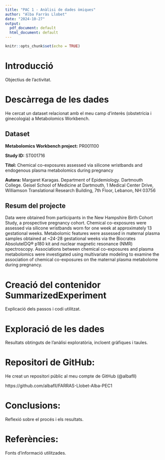 ```yaml
---
title: "PAC 1 - Anàlisi de dades òmiques"
author: "Alba Farràs Llobet"
date: "2024-10-27"
output:
  pdf_document: default
  html_document: default
---
```


```r
knitr::opts_chunk$set(echo = TRUE)
```

# Introducció

Objectius de l'activitat.

# Descàrrega de les dades
He cercat un dataset relacionat amb el meu camp d'interès (obstetrícia i ginecologia) a Metabolomics Workbench.

## Dataset

**Metabolomics Workbench project:** PR001100

**Study ID:** ST001716

**Títol:** Chemical co-exposures assessed via silicone wristbands and endogenous plasma metabolomics during pregnancy

**Autora:** Margaret Karagas. Department of Epidemiology. Dartmouth College. Geisel School of Medicine at Dartmouth, 1 Medical Center Drive, Williamson Translational Research Building, 7th Floor, Lebanon, NH 03756

## Resum del projecte

Data were obtained from participants in the New Hampshire Birth Cohort Study, a prospective pregnancy cohort. Chemical co-exposures were assessed via silicone wristbands worn for one week at approximately 13 gestational weeks. Metabolomic features were assessed in maternal plasma samples obtained at ~24-28 gestational weeks via the Biocrates AbsoluteIDQ® p180 kit and nuclear magnetic resonance (NMR) spectroscopy. Associations between chemical co-exposures and plasma metabolomics were investigated using multivariate modeling to examine the association of chemical co-exposures on the maternal plasma metabolome during pregnancy.

# Creació del contenidor SummarizedExperiment
Explicació dels passos i codi utilitzat.

# Exploració de les dades
Resultats obtinguts de l'anàlisi exploratòria, incloent gràfiques i taules.

# Repositori de GitHub:

He creat un repositori públic al meu compte de GitHub (@albafll)

https://github.com/albafll/FARRAS-Llobet-Alba-PEC1


# Conclusions:
Reflexió sobre el procés i els resultats.

# Referències:
Fonts d'informació utilitzades.